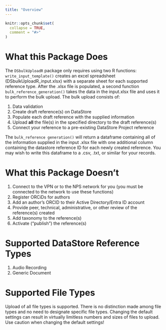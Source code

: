 ```yaml
---
title: "Overview"
---
```


```r
knitr::opts_chunk$set(
  collapse = TRUE,
  comment = "#>"
)
```

# What this Package Does

The `DSbulkUploadR` package only requires using two R functions: 
`write_input_template()` creates an excel spreadsheet (DSbulkUploadR_input.xlsx) with a separate sheet for each supported reference type. After the .xlsx file is populated, a second function `bulk_reference_generation()` takes the data in the input.xlsx file and uses it to perform the bulk upload. The bulk upload consists of:

1) Data validation
3) Create draft reference(s) on DataStore
4) Populate each draft reference with the supplied information
5) Upload **all** the file(s) in the specified directory to the draft reference(s)
6) Connect your reference to a pre-existing DataStore Project reference

The `bulk_reference generation()` will return a dataframe containing all of the information supplied in the input .xlsx file with one additional column containing the datastore reference ID for each newly created reference. You may wish to write this dataframe to a .csv, .txt, or similar for your records.

# What this Package Doesn't
1) Connect to the VPN or to the NPS network for you (you must be connected to the network to use these functions)
2) Register ORCiDs for authors
3) Add an author's ORCID to their Active Directory/Entra ID account
4) Provide peer, technical, administrative, or other review of the reference(s) created
5) Add taxonomy to the reference(s)
6) Activate ("publish") the reference(s)

# Supported DataStore Reference Types
1) Audio Recording
2) Generic Document

# Supported File Types
Upload of all file types is supported. There is no distinction made among file types and no need to designate specific file types. Changing the default settings can result in virtually limitless numbers and sizes of files to upload. Use caution when changing the default settings!

